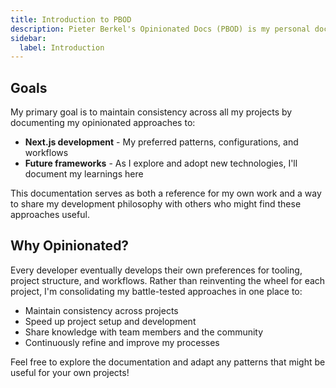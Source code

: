 ```yaml
---
title: Introduction to PBOD
description: Pieter Berkel's Opinionated Docs (PBOD) is my personal documentation hub where I document my preferred workflows, patterns, and best practices.
sidebar:
  label: Introduction
---
```


## Goals

My primary goal is to maintain consistency across all my projects by documenting my opinionated approaches to:

- **Next.js development** - My preferred patterns, configurations, and workflows
- **Future frameworks** - As I explore and adopt new technologies, I'll document my learnings here

This documentation serves as both a reference for my own work and a way to share my development philosophy with others who might find these approaches useful.

## Why Opinionated?

Every developer eventually develops their own preferences for tooling, project structure, and workflows. Rather than reinventing the wheel for each project, I'm consolidating my battle-tested approaches in one place to:

- Maintain consistency across projects
- Speed up project setup and development
- Share knowledge with team members and the community
- Continuously refine and improve my processes

Feel free to explore the documentation and adapt any patterns that might be useful for your own projects!
